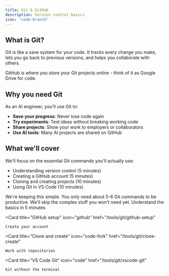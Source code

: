 ```yaml
---
title: Git & GitHub
description: Version control basics
icon: "code-branch"
---
```


## What is Git?

Git is like a save system for your code. It tracks every change you make, lets you go back to previous versions, and helps you collaborate with others.

GitHub is where you store your Git projects online - think of it as Google Drive for code.

## Why you need Git

As an AI engineer, you'll use Git to:
- **Save your progress**: Never lose code again
- **Try experiments**: Test ideas without breaking working code
- **Share projects**: Show your work to employers or collaborators
- **Use AI tools**: Many AI projects are shared on GitHub

## What we'll cover

We'll focus on the essential Git commands you'll actually use:
- Understanding version control (5 minutes)
- Creating a GitHub account (5 minutes)
- Cloning and creating projects (10 minutes)
- Using Git in VS Code (10 minutes)

<Note>
  We're keeping this simple. You only need about 5-6 Git commands to be productive. We'll skip the complex stuff you won't need yet.
</Note>

<CardGroup cols={2}>
  <Card
    title="What is version control?"
    icon="clock-rotate-left"
    href="/tools/git/version-control"
  >
    Understand the basics in 5 minutes
  </Card>
  
  <Card
    title="GitHub setup"
    icon="github"
    href="/tools/git/github-setup"
  >
    Create your account
  </Card>
  
  <Card
    title="Clone and create"
    icon="code-fork"
    href="/tools/git/clone-create"
  >
    Work with repositories
  </Card>
  
  <Card
    title="VS Code Git"
    icon="code"
    href="/tools/git/vscode-git"
  >
    Git without the terminal
  </Card>
</CardGroup>